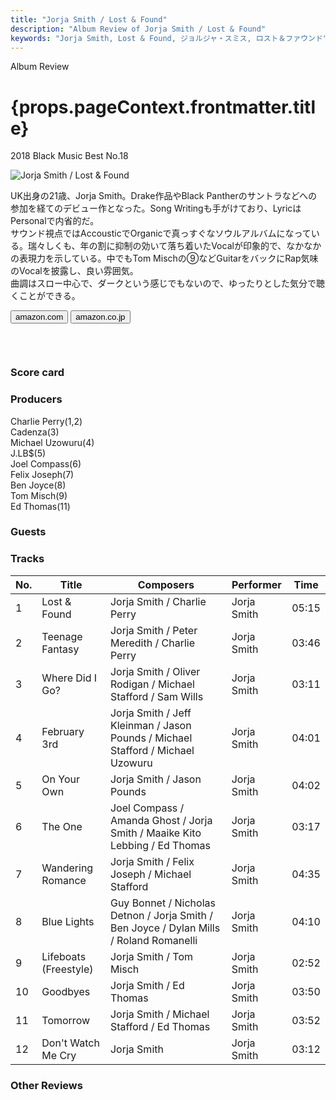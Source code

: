 ```yaml
---
title: "Jorja Smith / Lost & Found"
description: "Album Review of Jorja Smith / Lost & Found"
keywords: "Jorja Smith, Lost & Found, ジョルジャ・スミス, ロスト＆ファウンド"
---
```






<p className="largeP">Album Review</p>
<h1 className="h1--no--margin">{props.pageContext.frontmatter.title}</h1>
<p className="largeP">
  <Link to="/best50/2018/">2018 Black Music Best No.18</Link>
</p>

<Row  className="image-card-group">
	<Column colMd={3} colLg={4} noGutterMdLeft="">
       <ImageCard>

![Jorja Smith / Lost & Found](../../images/cd/jorjasmith1L.jpg)

</ImageCard>
	</Column>
	<Column colMd={4} colLg={8} noGutterMdLeft="">
	<p>
		UK出身の21歳、Jorja Smith。Drake作品やBlack Pantherのサントラなどへの参加を経てのデビュー作となった。Song Writingも手がけており、LyricはPersonalで内省的だ。
		<br/>サウンド視点ではAccousticでOrganicで真っすぐなソウルアルバムになっている。瑞々しくも、年の割に抑制の効いて落ち着いたVocalが印象的で、なかなかの表現力を示している。中でもTom Mischの⑨などGuitarをバックにRap気味のVocalを披露し、良い雰囲気。
		<br/>曲調はスロー中心で、ダークという感じでもないので、ゆったりとした気分で聴くことができる。
	</p>
	<div>
	  <Button className="button-right-mergin"  href="https://amzn.to/2AaiAl8" renderIcon={ArrowUpRight} size='sm' kind='primary'>
      amazon.com
    </Button>
    <Button className="button-right-mergin"  href="https://amzn.to/31sE5sD" renderIcon={ArrowUpRight} size='sm' kind='secondary'>
      amazon.co.jp
    </Button>
	</div>
	<a style="display:inline-block;overflow:hidden;background:url(https://linkmaker.itunes.apple.com/ja-jp/lockup.svg?releaseDate=2018-06-08&kind=album&bubble=apple_music&style=mono-black) no-repeat;width:180px;height:45px;" href="https://geo.music.apple.com/jp/album/lost-found/1373567754?mt=1&app=music&ls=1&at=11lcug"></a>
	<AdvJS2/>
	</Column>
</Row>
<Row >
	<Column colMd={4} colLg={4} noGutterMdLeft="">
<div>
  <h3>Score card</h3>
	<SliderJS1 value="5" />
  <SliderJS2 value="2" />
	<SliderJS3 value="1" />
  <SliderJS4 value="9" />
</div>
</Column>
<Column colMd={8} colLg={8} noGutterMdLeft="">
<div>
<h3>Producers</h3>
<p>
	Charlie Perry(1,2)
	<br/>Cadenza(3)
	<br/>Michael Uzowuru(4)
	<br/>J.LB$(5)
	<br/>Joel Compass(6)
	<br/>Felix Joseph(7)
	<br/>Ben Joyce(8)
	<br/>Tom Misch(9)
	<br/>Ed Thomas(11)
</p>
<h3>Guests</h3>
<p>
</p>
</div>
</Column>
</Row>

<h3>Tracks</h3>

| No. | Title                 | Composers                                                                               | Performer   | Time  |
| --- | --------------------- | --------------------------------------------------------------------------------------- | ----------- | ----- |
| 1   | Lost & Found          | Jorja Smith / Charlie Perry                                                             | Jorja Smith | 05:15 |
| 2   | Teenage Fantasy       | Jorja Smith / Peter Meredith / Charlie Perry                                            | Jorja Smith | 03:46 |
| 3   | Where Did I Go?       | Jorja Smith / Oliver Rodigan / Michael Stafford / Sam Wills                             | Jorja Smith | 03:11 |
| 4   | February 3rd          | Jorja Smith / Jeff Kleinman / Jason Pounds / Michael Stafford / Michael Uzowuru         | Jorja Smith | 04:01 |
| 5   | On Your Own           | Jorja Smith / Jason Pounds                                                              | Jorja Smith | 04:02 |
| 6   | The One               | Joel Compass / Amanda Ghost / Jorja Smith / Maaike Kito Lebbing / Ed Thomas             | Jorja Smith | 03:17 |
| 7   | Wandering Romance     | Jorja Smith / Felix Joseph / Michael Stafford                                           | Jorja Smith | 04:35 |
| 8   | Blue Lights           | Guy Bonnet / Nicholas Detnon / Jorja Smith / Ben Joyce / Dylan Mills / Roland Romanelli | Jorja Smith | 04:10 |
| 9   | Lifeboats (Freestyle) | Jorja Smith / Tom Misch                                                                 | Jorja Smith | 02:52 |
| 10  | Goodbyes              | Jorja Smith / Ed Thomas                                                                 | Jorja Smith | 03:50 |
| 11  | Tomorrow              | Jorja Smith / Michael Stafford / Ed Thomas                                              | Jorja Smith | 03:52 |
| 12  | Don't Watch Me Cry    | Jorja Smith                                                                             | Jorja Smith | 03:12 |

<h3>Other Reviews</h3>

<Row>
  <Column colMd={3} colLg={3} noGutterMdLeft>
    <Review1 />
  </Column>
	<Column colMd={3} colLg={3} noGutterMdLeft>
    <Review2 />
  </Column>
</Row>

<AdvJS3 />
